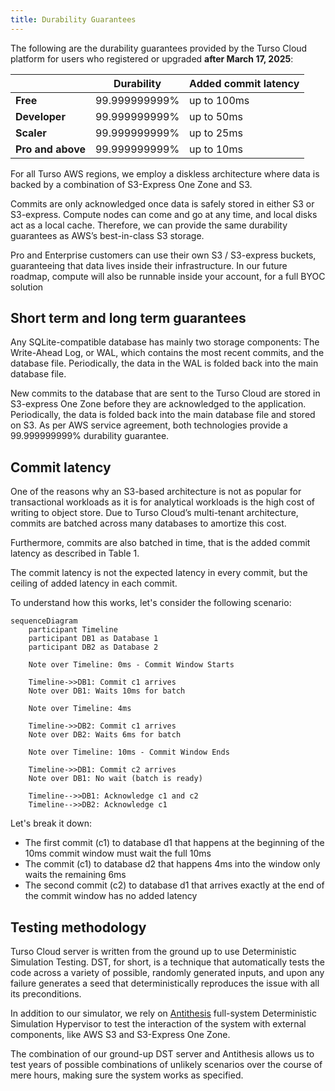 ```yaml
---
title: Durability Guarantees
---
```


The following are the durability guarantees provided by the Turso Cloud platform for users who registered or upgraded **after March 17, 2025**:

|                   | Durability    | Added commit latency |
| ----------------- | ------------- | -------------------- |
| **Free**          | 99.999999999% | up to 100ms          |
| **Developer**     | 99.999999999% | up to 50ms           |
| **Scaler**        | 99.999999999% | up to 25ms           |
| **Pro and above** | 99.999999999% | up to 10ms           |

For all Turso AWS regions, we employ a diskless architecture where data is backed by a combination of S3-Express One Zone and S3.

Commits are only acknowledged once data is safely stored in either S3 or S3-express. Compute nodes can come and go at any time, and local disks act as a local cache. Therefore, we can provide the same durability guarantees as AWS’s best-in-class S3 storage.

<Note>
  Pro and Enterprise customers can use their own S3 / S3-express buckets,
  guaranteeing that data lives inside their infrastructure. In our future
  roadmap, compute will also be runnable inside your account, for a full BYOC
  solution
</Note>

## Short term and long term guarantees

Any SQLite-compatible database has mainly two storage components: The Write-Ahead Log, or WAL, which contains the most recent commits, and the database file. Periodically, the data in the WAL is folded back into the main database file.

New commits to the database that are sent to the Turso Cloud are stored in S3-express One Zone before they are acknowledged to the application. Periodically, the data is folded back into the main database file and stored on S3. As per AWS service agreement, both technologies provide a 99.999999999% durability guarantee.

## Commit latency

One of the reasons why an S3-based architecture is not as popular for transactional workloads as it is for analytical workloads is the high cost of writing to object store. Due to Turso Cloud’s multi-tenant architecture, commits are batched across many databases to amortize this cost.

Furthermore, commits are also batched in time, that is the added commit latency as described in Table 1.

The commit latency is not the expected latency in every commit, but the ceiling of added latency in each commit.

To understand how this works, let's consider the following scenario:

```mermaid
sequenceDiagram
    participant Timeline
    participant DB1 as Database 1
    participant DB2 as Database 2

    Note over Timeline: 0ms - Commit Window Starts

    Timeline->>DB1: Commit c1 arrives
    Note over DB1: Waits 10ms for batch

    Note over Timeline: 4ms

    Timeline->>DB2: Commit c1 arrives
    Note over DB2: Waits 6ms for batch

    Note over Timeline: 10ms - Commit Window Ends

    Timeline->>DB1: Commit c2 arrives
    Note over DB1: No wait (batch is ready)

    Timeline-->>DB1: Acknowledge c1 and c2
    Timeline-->>DB2: Acknowledge c1
```

Let's break it down:

- The first commit (c1) to database d1 that happens at the beginning of the 10ms commit window must wait the full 10ms
- The commit (c1) to database d2 that happens 4ms into the window only waits the remaining 6ms
- The second commit (c2) to database d1 that arrives exactly at the end of the commit window has no added latency

## Testing methodology

Turso Cloud server is written from the ground up to use Deterministic Simulation Testing. DST, for short, is a technique that automatically tests the code across a variety of possible, randomly generated inputs, and upon any failure generates a seed that deterministically reproduces the issue with all its preconditions.

In addition to our simulator, we rely on [Antithesis](https://antithesis.com) full-system Deterministic Simulation Hypervisor to test the interaction of the system with external components, like AWS S3 and S3-Express One Zone.

The combination of our ground-up DST server and Antithesis allows us to test years of possible combinations of unlikely scenarios over the course of mere hours, making sure the system works as specified.
